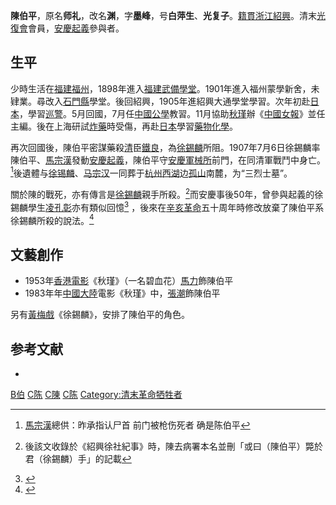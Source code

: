 {{Infobox_Person
| name = 陳伯平
|image=Chen Boping.jpg
|box_width=250px
|occupation= 革命家
| period = 20世纪 
|birth_name=
| other_names =
| Sex = 男
|birth_date= 1885年
|birth_place= {{QING-1862}}
|death_date= 1907年7月6日
|death_place= {{QING|安徽省}}[[安慶府|安慶府]]
| nationality = {{CHN-QING}}
| residence = 
| party = [[光復會|光復會]]
| religion = 
| spouse = 
| relatives =
|education= 福建武備學堂<br />石門縣學堂<br />紹興大通學堂
| past = 
| work =
|awards=
}}
'''陳伯平'''{{BD|1885年||1907年|7月6日}}，原名'''师礼'''，改名'''渊'''，字'''墨峰'''，号'''白萍生'''、'''光复子'''。[[籍貫|籍貫]][[浙江|浙江]][[紹興|紹興]]。清末[[光復會|光復會]]會員，[[安慶起義|安慶起義]]參與者。

== 生平 ==
少時生活在[[福建|福建]][[福州|福州]]，1898年進入[[福建武備學堂|福建武備學堂]]。1901年進入福州蒙學新舍，未肄業。尋改入[[石門縣|石門縣]]學堂。後回紹興，1905年進紹興大通學堂學習。次年初赴[[日本|日本]]，學習[[巡警|巡警]]。5月回國，7月任[[中國公學|中國公學]]教習。11月協助[[秋瑾|秋瑾]]辦《[[中國女報|中國女報]]》並任主編。後在上海研試[[炸藥|炸藥]]時受傷，再赴[[日本|日本]]學習[[藥物化學|藥物化學]]。

再次回國後，陳伯平密謀藥殺[[清朝|清]]臣[[鐵良|鐵良]]，為[[徐錫麟|徐錫麟]]所阻。1907年7月6日徐錫麟率陳伯平、[[馬宗漢|馬宗漢]]發動[[安慶起義|安慶起義]]，陳伯平守[[安慶軍械所|安慶軍械所]]前門，在同清軍戰鬥中身亡。<ref>{{cite book | title=《皖变始末记》 | author=人尹郎}} [[馬宗漢|馬宗漢]]總供：昨承指认尸首 前门被枪伤死者 确是陈伯平 </ref>後遺體与[[徐锡麟|徐锡麟]]、[[马宗汉|马宗汉]]一同葬于[[杭州|杭州]][[西湖|西湖]]边[[孤山|孤山]]南麓，为“三烈士墓”。

關於陳的戰死，亦有傳言是[[徐錫麟|徐錫麟]]親手所殺。<ref>{{cite book | title=《徐錫麟傳》 | publisher=《[[民報|民報]]》第十八號 | author=[[陳去病|陳去病]]署筆名南史氏}} 後該文收錄於《紹興徐社紀事》時，陳去病署本名並刪「或曰（陳伯平）斃於君（徐錫麟）手」的記載</ref>而安慶事後50年，曾參與起義的徐錫麟學生[[凌孔彰|凌孔彰]]亦有類似回憶<ref>{{cite book | title=《先师徐锡麟事迹纪略》 | publisher=《安徽简报》 | author=凌孔彰 | year=1956年11月18日}}</ref> ，後來在[[辛亥革命|辛亥革命]]五十周年時修改放棄了陳伯平系徐錫麟所殺的說法。<ref>{{cite book | title=《徐锡麟安庆起义纪实》 | publisher=《辛亥革命回忆录》(四) | author=凌孔彰 | year=1963年}}</ref> 
== 文藝創作 ==
* 1953年[[香港電影|香港電影]]《秋瑾》（一名碧血花）[[馬力_(演員)|馬力]]飾陳伯平
* 1983年年[[中國大陸|中國大陸]]電影《秋瑾》中，[[張潮|張潮]]飾陳伯平
另有[[黃梅戲|黃梅戲]]《徐錫麟》，安排了陳伯平的角色。

==参考文献==
<div class="references-small">
<references></references>
</div>
* {{cite book|title=《民國人物大辭典》（增補版）|year=2007|author=徐友春主編|publisher=河北人民出版社|isbn=9787202030141}}

{{DEFAULTSORT:Chen}}
[[Category:陈姓|B伯]]
[[Category:绍兴人|C陈]]
[[Category:光復會會員|C陳]]
[[Category:清朝战争身亡者|C陈]]
[[Category:清末革命牺牲者|Category:清末革命牺牲者]]